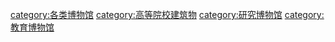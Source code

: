 [[category:各类博物馆|category:各类博物馆]]
[[category:高等院校建筑物|category:高等院校建筑物]]
[[category:研究博物馆|category:研究博物馆]]
[[category:教育博物馆|category:教育博物馆]]